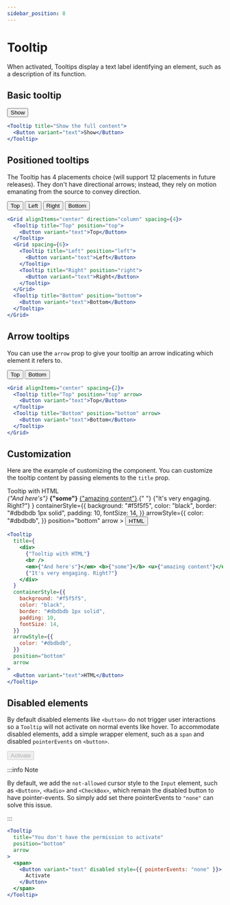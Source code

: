```yaml
---
sidebar_position: 8
---
```



# Tooltip

When activated, Tooltips display a text label identifying an element, such as a description of its function.

## Basic tooltip

<Wrapper>
  <Tooltip title="Show the full content">
    <Button variant="text">Show</Button>
  </Tooltip>
</Wrapper>

```jsx
<Tooltip title="Show the full content">
  <Button variant="text">Show</Button>
</Tooltip>
```

## Positioned tooltips

The Tooltip has 4 placements choice (will support 12 placements in future releases). They don't have directional arrows; instead, they rely on motion emanating from the source to convey direction.

<Wrapper>
  <Grid alignItems="center" direction="column" spacing={4}>
    <Tooltip title="Top" position="top">
      <Button variant="text">Top</Button>
    </Tooltip>
    <Grid spacing={6}>
      <Tooltip title="Left" position="left">
        <Button variant="text">Left</Button>
      </Tooltip>
      <Tooltip title="Right" position="right">
        <Button variant="text">Right</Button>
      </Tooltip>
    </Grid>
    <Tooltip title="Bottom" position="bottom">
      <Button variant="text">Bottom</Button>
    </Tooltip>
  </Grid>
</Wrapper>

```jsx
<Grid alignItems="center" direction="column" spacing={4}>
  <Tooltip title="Top" position="top">
    <Button variant="text">Top</Button>
  </Tooltip>
  <Grid spacing={6}>
    <Tooltip title="Left" position="left">
      <Button variant="text">Left</Button>
    </Tooltip>
    <Tooltip title="Right" position="right">
      <Button variant="text">Right</Button>
    </Tooltip>
  </Grid>
  <Tooltip title="Bottom" position="bottom">
    <Button variant="text">Bottom</Button>
  </Tooltip>
</Grid>
```

## Arrow tooltips

You can use the `arrow` prop to give your tooltip an arrow indicating which element it refers to.

<Wrapper>
  <Grid alignItems="center" spacing={2}>
    <Tooltip title="Top" position="top" arrow>
      <Button variant="text">Top</Button>
    </Tooltip>
    <Tooltip title="Bottom" position="bottom" arrow>
      <Button variant="text">Bottom</Button>
    </Tooltip>
  </Grid>
</Wrapper>

```jsx
<Grid alignItems="center" spacing={2}>
  <Tooltip title="Top" position="top" arrow>
    <Button variant="text">Top</Button>
  </Tooltip>
  <Tooltip title="Bottom" position="bottom" arrow>
    <Button variant="text">Bottom</Button>
  </Tooltip>
</Grid>
```

## Customization

Here are the example of customizing the component. You can customize the tooltip content by passing elements to the `title` prop.

<Wrapper>
  <Tooltip
    title={
      <div>
        Tooltip with HTML
        <br />
        <em>{"And here's"}</em> <b>{"some"}</b> <u>{"amazing content"}</u>.{" "}
        {"It's very engaging. Right?"}
      </div>
    }
    containerStyle={{
      background: "#f5f5f5",
      color: "black",
      border: "#dbdbdb 1px solid",
      padding: 10,
      fontSize: 14,
    }}
    arrowStyle={{
      color: "#dbdbdb",
    }}
    position="bottom"
    arrow
  >
    <Button variant="text">HTML</Button>
  </Tooltip>
</Wrapper>

```jsx
<Tooltip
  title={
    <div>
      {"Tooltip with HTML"}
      <br />
      <em>{"And here's"}</em> <b>{"some"}</b> <u>{"amazing content"}</u>.{" "}
      {"It's very engaging. Right?"}
    </div>
  }
  containerStyle={{
    background: "#f5f5f5",
    color: "black",
    border: "#dbdbdb 1px solid",
    padding: 10,
    fontSize: 14,
  }}
  arrowStyle={{
    color: "#dbdbdb",
  }}
  position="bottom"
  arrow
>
  <Button variant="text">HTML</Button>
</Tooltip>
```

## Disabled elements

By default disabled elements like `<button>` do not trigger user interactions so a `Tooltip` will not activate on normal events like hover. To accommodate disabled elements, add a simple wrapper element, such as a `span` and disabled `pointerEvents` on `<button>`.

<Wrapper>
  <Tooltip
    title="You don't have the permission to activate"
    position="bottom"
    arrow
  >
    <span>
      <Button variant="text" disabled style={{ pointerEvents: "none" }}>
        Activate
      </Button>
    </span>
  </Tooltip>
</Wrapper>

:::info Note

By default, we add the `not-allowed` cursor style to the `Input` element, such as `<Button>`, `<Radio>` and `<CheckBox>`, which remain the disabled button to have pointer-events. So simply add set there pointerEvents to `"none"` can solve this issue.

:::

```jsx
<Tooltip
  title="You don't have the permission to activate"
  position="bottom"
  arrow
>
  <span>
    <Button variant="text" disabled style={{ pointerEvents: "none" }}>
      Activate
    </Button>
  </span>
</Tooltip>
```
